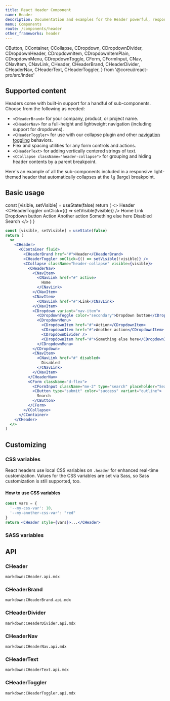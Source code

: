 ```yaml
---
title: React Header Component
name: Header
description: Documentation and examples for the Header powerful, responsive navigation header. Includes support for branding, links, dropdowns, and more.
menu: Components
route: /components/header
other_frameworks: header
---
```



  CButton,
  CContainer,
  CCollapse,
  CDropdown,
  CDropdownDivider,
  CDropdownHeader,
  CDropdownItem,
  CDropdownItemPlain,
  CDropdownMenu,
  CDropdownToggle,
  CForm,
  CFormInput,
  CNav,
  CNavItem,
  CNavLink,
  CHeader,
  CHeaderBrand,
  CHeaderDivider,
  CHeaderNav,
  CHeaderText,
  CHeaderToggler,
} from '@coreui/react-pro/src/index'

## Supported content

Headers come with built-in support for a handful of sub-components. Choose from the following as needed:

- `<CHeaderBrand>` for your company, product, or project name.
- `<CHeaderNav>` for a full-height and lightweight navigation (including support for dropdowns).
- `<CHeaderToggler>` for use with our collapse plugin and other [navigation toggling](#responsive-behaviors) behaviors.
- Flex and spacing utilities for any form controls and actions.
- `<CHeaderText>` for adding vertically centered strings of text.
- `<CCollapse className="header-collapse">` for grouping and hiding header contents by a parent breakpoint.

Here's an example of all the sub-components included in a responsive light-themed header that automatically collapses at the `lg` (large) breakpoint.

## Basic usage

  const [visible, setVisible] = useState(false)
  return (
    <>
      <CHeader>
        <CContainer fluid>
          <CHeaderBrand href="#">Header</CHeaderBrand>
          <CHeaderToggler onClick={() => setVisible(!visible)} />
          <CCollapse className="header-collapse" visible={visible}>
            <CHeaderNav>
              <CNavItem>
                <CNavLink href="#" active>
                  Home
                </CNavLink>
              </CNavItem>
              <CNavItem>
                <CNavLink href="#">Link</CNavLink>
              </CNavItem>
              <CDropdown variant="nav-item">
                <CDropdownToggle color="secondary">Dropdown button</CDropdownToggle>
                <CDropdownMenu>
                  <CDropdownItem href="#">Action</CDropdownItem>
                  <CDropdownItem href="#">Another action</CDropdownItem>
                  <CDropdownDivider />
                  <CDropdownItem href="#">Something else here</CDropdownItem>
                </CDropdownMenu>
              </CDropdown>
              <CNavItem>
                <CNavLink href="#" disabled>
                  Disabled
                </CNavLink>
              </CNavItem>
            </CHeaderNav>
            <CForm className="d-flex">
              <CFormInput className="me-2" type="search" placeholder="Search" />
              <CButton type="submit" color="success" variant="outline">
                Search
              </CButton>
            </CForm>
          </CCollapse>
        </CContainer>
      </CHeader>
    </>
  )
}

<Example>
  <BasicUsageExample />
</Example>

```jsx
const [visible, setVisible] = useState(false)
return (
  <>
    <CHeader>
      <CContainer fluid>
        <CHeaderBrand href="#">Header</CHeaderBrand>
        <CHeaderToggler onClick={() => setVisible(!visible)} />
        <CCollapse className="header-collapse" visible={visible}>
          <CHeaderNav>
            <CNavItem>
              <CNavLink href="#" active>
                Home
              </CNavLink>
            </CNavItem>
            <CNavItem>
              <CNavLink href="#">Link</CNavLink>
            </CNavItem>
            <CDropdown variant="nav-item">
              <CDropdownToggle color="secondary">Dropdown button</CDropdownToggle>
              <CDropdownMenu>
                <CDropdownItem href="#">Action</CDropdownItem>
                <CDropdownItem href="#">Another action</CDropdownItem>
                <CDropdownDivider />
                <CDropdownItem href="#">Something else here</CDropdownItem>
              </CDropdownMenu>
            </CDropdown>
            <CNavItem>
              <CNavLink href="#" disabled>
                Disabled
              </CNavLink>
            </CNavItem>
          </CHeaderNav>
          <CForm className="d-flex">
            <CFormInput className="me-2" type="search" placeholder="Search" />
            <CButton type="submit" color="success" variant="outline">
              Search
            </CButton>
          </CForm>
        </CCollapse>
      </CContainer>
    </CHeader>
  </>
)
```

## Customizing

### CSS variables

React headers use local CSS variables on `.header` for enhanced real-time customization. Values for the CSS variables are set via Sass, so Sass customization is still supported, too.

<ScssDocs file="_header.scss" capture="header-css-vars"/>

#### How to use CSS variables

```jsx
const vars = { 
  '--my-css-var': 10,
  '--my-another-css-var': "red" 
}
return <CHeader style={vars}>...</CHeader>
```

### SASS variables

<ScssDocs file="_variables.scss" capture="header-variables"/>

## API

### CHeader

`markdown:CHeader.api.mdx`

### CHeaderBrand

`markdown:CHeaderBrand.api.mdx`

### CHeaderDivider

`markdown:CHeaderDivider.api.mdx`

### CHeaderNav

`markdown:CHeaderNav.api.mdx`

### CHeaderText

`markdown:CHeaderText.api.mdx`

### CHeaderToggler

`markdown:CHeaderToggler.api.mdx`
